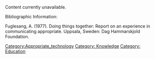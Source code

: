 Content currently unavailable.

Bibliographic Information:

Fuglesang, A. (1977). Doing things together: Report on an experience in communicating appropriate. Uppsala, Sweden: Dag Hammarskjold Foundation.

[[Category:Appropriate_technology]]
[[Category: Knowledge]]
[[Category: Education]]